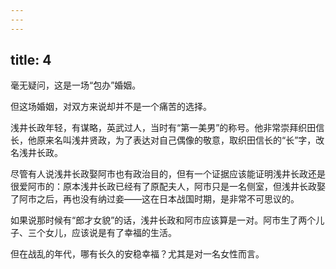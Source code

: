 ```yaml
---
---
---
```

title: 4
---



毫无疑问，这是一场“包办”婚姻。

但这场婚姻，对双方来说却并不是一个痛苦的选择。

浅井长政年轻，有谋略，英武过人，当时有“第一美男”的称号。他非常崇拜织田信长，他原来名叫浅井贤政，为了表达对自己偶像的敬意，取织田信长的“长”字，改名浅井长政。

尽管有人说浅井长政娶阿市也有政治目的，但有一个证据应该能证明浅井长政还是很爱阿市的：原本浅井长政已经有了原配夫人，阿市只是一名侧室，但浅井长政娶了阿市之后，再也没有纳过妾——这在日本战国时期，是非常不可思议的。

如果说那时候有“郎才女貌”的话，浅井长政和阿市应该算是一对。阿市生了两个儿子、三个女儿，应该说是有了幸福的生活。

但在战乱的年代，哪有长久的安稳幸福？尤其是对一名女性而言。
